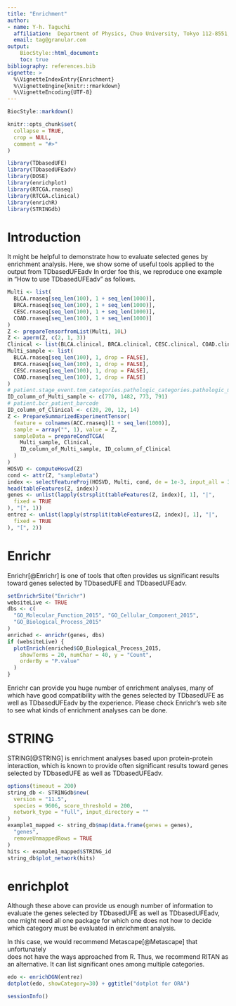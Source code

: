 ```yaml
---
title: "Enrichment"
author:
- name: Y-h. Taguchi
  affiliation:  Department of Physics, Chuo University, Tokyo 112-8551, Japan
  email: tag@granular.com
output:   
    BiocStyle::html_document:
    toc: true
bibliography: references.bib
vignette: >
  %\VignetteIndexEntry{Enrichment}
  %\VignetteEngine{knitr::rmarkdown}
  %\VignetteEncoding{UTF-8}
---
```


```r
BiocStyle::markdown()
```

```r
knitr::opts_chunk$set(
  collapse = TRUE,
  crop = NULL,
  comment = "#>"
)
```



```r
library(TDbasedUFE)
library(TDbasedUFEadv)
library(DOSE)
library(enrichplot)
library(RTCGA.rnaseq)
library(RTCGA.clinical)
library(enrichR)
library(STRINGdb)
```

# Introduction

It might be helpful to demonstrate how to evaluate selected genes by enrichment analysis. Here, we show some of useful tools applied to the output from TDbasedUFEadv
In order foe this, we reproduce one example in "How to use TDbasedUFEadv" as follows.

``` r
Multi <- list(
  BLCA.rnaseq[seq_len(100), 1 + seq_len(1000)],
  BRCA.rnaseq[seq_len(100), 1 + seq_len(1000)],
  CESC.rnaseq[seq_len(100), 1 + seq_len(1000)],
  COAD.rnaseq[seq_len(100), 1 + seq_len(1000)]
)
Z <- prepareTensorfromList(Multi, 10L)
Z <- aperm(Z, c(2, 1, 3))
Clinical <- list(BLCA.clinical, BRCA.clinical, CESC.clinical, COAD.clinical)
Multi_sample <- list(
  BLCA.rnaseq[seq_len(100), 1, drop = FALSE],
  BRCA.rnaseq[seq_len(100), 1, drop = FALSE],
  CESC.rnaseq[seq_len(100), 1, drop = FALSE],
  COAD.rnaseq[seq_len(100), 1, drop = FALSE]
)
# patient.stage_event.tnm_categories.pathologic_categories.pathologic_m
ID_column_of_Multi_sample <- c(770, 1482, 773, 791)
# patient.bcr_patient_barcode
ID_column_of_Clinical <- c(20, 20, 12, 14)
Z <- PrepareSummarizedExperimentTensor(
  feature = colnames(ACC.rnaseq)[1 + seq_len(1000)],
  sample = array("", 1), value = Z,
  sampleData = prepareCondTCGA(
    Multi_sample, Clinical,
    ID_column_of_Multi_sample, ID_column_of_Clinical
  )
)
HOSVD <- computeHosvd(Z)
cond <- attr(Z, "sampleData")
index <- selectFeatureProj(HOSVD, Multi, cond, de = 1e-3, input_all = 3) # Batch mode
head(tableFeatures(Z, index))
genes <- unlist(lapply(strsplit(tableFeatures(Z, index)[, 1], "|",
  fixed = TRUE
), "[", 1))
entrez <- unlist(lapply(strsplit(tableFeatures(Z, index)[, 1], "|",
  fixed = TRUE
), "[", 2))
```

# Enrichr 

Enrichr[@Enrichr] is one of tools that often provides us significant results 
toward genes selected by TDbasedUFE and TDbasedUFEadv.

``` r
setEnrichrSite("Enrichr")
websiteLive <- TRUE
dbs <- c(
  "GO_Molecular_Function_2015", "GO_Cellular_Component_2015",
  "GO_Biological_Process_2015"
)
enriched <- enrichr(genes, dbs)
if (websiteLive) {
  plotEnrich(enriched$GO_Biological_Process_2015,
    showTerms = 20, numChar = 40, y = "Count",
    orderBy = "P.value"
  )
}
```

Enrichr can provide you huge number of enrichment analyses, 
many of which have good compatibility with the genes selected by
TDbasedUFE as well as TDbasedUFEadv by the experience. 
Please check Enrichr's web site to see what kinds of enrichment
analyses can be done.

# STRING

STRING[@STRING] is enrichment analyses based upon protein-protein interaction, 
which is known to provide often significant results toward genes selected by
TDbasedUFE as well as TDbasedUFEadv.

```r
options(timeout = 200)
string_db <- STRINGdb$new(
  version = "11.5",
  species = 9606, score_threshold = 200,
  network_type = "full", input_directory = ""
)
example1_mapped <- string_db$map(data.frame(genes = genes),
  "genes",
  removeUnmappedRows = TRUE
)
hits <- example1_mapped$STRING_id
string_db$plot_network(hits)
```

# enrichplot

Although these above can provide us enough number of information to evaluate 
the genes selected by TDbasedUFE as well as TDbasedUFEadv, one might need 
all one package for which one does not how to decide which category must
be evaluated in enrichment analysis.

In this case, we would recommend Metascape[@Metascape] that unfortunately  
does not have the ways approached from R. Thus, we recommend RITAN as
an alternative. It can list significant ones among multiple categories.


```r
edo <- enrichDGN(entrez)
dotplot(edo, showCategory=30) + ggtitle("dotplot for ORA")
```
```r
sessionInfo()
```

